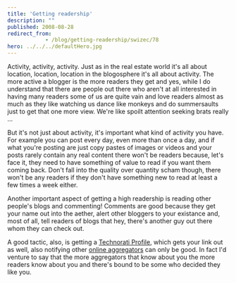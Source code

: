 ```yaml
---
title: 'Getting readership'
description: ""
published: 2008-08-28
redirect_from: 
            - /blog/getting-readership/swizec/78
hero: ../../../defaultHero.jpg
---
```

Activity, activity, activity. Just as in the real estate world it&#x27;s all about location, location, location in the blogosphere it&#x27;s all about activity. The more active a blogger is the more readers they get and yes, while I do understand that there are people out there who aren&#x27;t at all interested in having many readers some of us are quite vain and love readers almost as much as they like watching us dance like monkeys and do summersaults just to get that one more view. We&#x27;re like spoilt attention seeking brats really ...

But it&#x27;s not just about activity, it&#x27;s important what kind of activity you have. For example you can post every day, even more than once a day, and if what you&#x27;re posting are just copy pastes of images or videos and your posts rarely contain any real content there won&#x27;t be readers because, let&#x27;s face it, they need to have something of value to read if you want them coming back. Don&#x27;t fall into the quality over quantity scham though, there won&#x27;t be any readers if they don&#x27;t have something new to read at least a few times a week either.

Another important aspect of getting a high readership is reading other people&#x27;s blogs and commenting! Comments are good because they get your name out into the aether, alert other bloggers to your existance and, most of all, tell readers of blogs that hey, there&#x27;s another guy out there whom they can check out.

A good tactic, also, is getting a [Technorati Profile](http://technorati.com/claim/3h4sn3jvks), which gets your link out as well, also notifying other [online aggregators](blogorola.com) can only be good. In fact I&#x27;d venture to say that the more aggregators that know about you the more readers know about you and there&#x27;s bound to be some who decided they like you.

